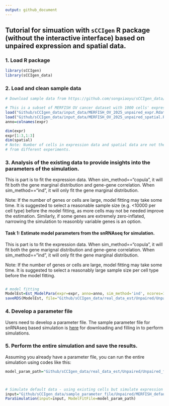 ```yaml
---
output: github_document
---
```


## Tutorial for simuation with `sCCIgen` R package (without the interactive interface) based on unpaired expression and spatial data. 


### 1. Load R package 

```R
library(sCCIgen)
library(sCCIgen_data)
````


### 2. Load and clean sample data 

```R
# Download sample data from https://github.com/songxiaoyu/sCCIgen_data/tree/main/input_data. 

# This is a subset of MERFISH OV cancer dataset with 1000 cells' expression and 500 cells spatial map. 
load("Github/sCCIgen_data/input_data/MERFISH_OV_2025_unpaired_expr.Rdata")
load("Github/sCCIgen_data/input_data/MERFISH_OV_2025_unpaired_spatial.Rdata")
anno=colnames(expr)

dim(expr)
expr[1:3,1:3]
dim(spatial)
# Note: Number of cells in expression data and spatial data are not the same, as they are used to mimic data 
# from different experiments. 
````



### 3. Analysis of the existing data to provide insights into the parameters of the simulation.


This is part is to fit the expression data. When sim_method=="copula", it will fit both the gene marginal distribution and gene-gene correlation. When sim_method=="ind", it will only fit the gene marginal distribution. 

Note: If the number of genes or cells are large, model fitting may take some time. It is suggested to select a reasonable sample size (e.g. <10000 per cell type) before the model fitting, as more cells may not be needed improve the estimation. Similarly, if some genes are extremely zero-inflated, narrowing the simulation to reasonbly variable genes is an option. 

#### Task 1: Estimate model parameters from the snRNAseq for simulation.

This is part is to fit the expression data. When sim_method=="copula", it will fit both the gene marignal distribution and gene-gene correlation. When sim_method=="ind", it will only fit the gene marginal distribution. 

Note: If the number of genes or cells are large, model fitting may take some time. It is suggested to select a reasonably large sample size per cell type before the model fitting. 

```R

# model fitting 
ModelEst=Est_ModelPara(expr=expr, anno=anno, sim_method='ind', ncores=10)
saveRDS(ModelEst, file="Github/sCCIgen_data/real_data_est/Unpaired/Unpaired_fit_wo_cor.RDS")

````


### 4. Develop a parameter file

Users need to develop a parameter file. The sample parameter file for snRNAseq based simulation is [here](https://github.com/songxiaoyu/sCCIgen_data/tree/main/sample_parameter_file/Unpaired) for downloading and filling in to perform simulations. 
 

### 5. Perform the entire simulation and save the results. 
Assuming you already have a parameter file, you can run the entire simulation using codes like this:

```R
model_param_path="Github/sCCIgen_data/real_data_est/Unpaired/Unpaired_fit_wo_cor.RDS"



# Simulate default data - using existing cells but simulate expression with ground truth
input="Github/sCCIgen_data/sample_parameter_file/Unpaired/MERFISH_default.tsv"
ParaSimulation(input=input, ModelFitFile=model_param_path)


````
